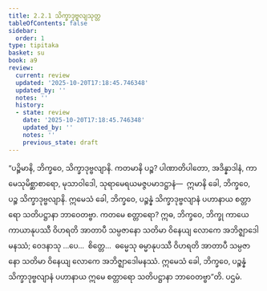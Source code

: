 ```yaml
---
title: 2.2.1 သိက္ခာဒုဗ္ဗလျသုတ္တ
tableOfContents: false
sidebar:
  order: 1
type: tipitaka
basket: su
book: a9
review:
  current: review
  updated: '2025-10-20T17:18:45.746348'
  updated_by: ''
  notes: ''
  history:
  - state: review
    date: '2025-10-20T17:18:45.746348'
    updated_by: ''
    notes: ''
    previous_state: draft
---
```



<DynamicBreadcrumb />


<ReviewStatus review={frontmatter.review} showDetails={true} />

<HypothesisAnnotation frontmatter={frontmatter} />

<Division number="63" book="a9" e="ch" v="17" p="250">

<Paragraph number="436" book="a9">
“ပဉ္စိမာနိ, ဘိက္ခဝေ, သိက္ခာဒုဗ္ဗလျာနိ. ကတမာနိ ပဉ္စ? ပါဏာတိပါတော, အဒိန္နာဒါနံ, ကာမေသုမိစ္ဆာစာရော, မုသာဝါဒေါ, သုရာမေရယမဇ္ဇပမာဒဋ္ဌာနံ—  ဣမာနိ ခေါ, ဘိက္ခဝေ, ပဉ္စ သိက္ခာဒုဗ္ဗလျာနိ.
</Paragraph>

<Paragraph number="437" book="a9">
ဣမေသံ ခေါ, ဘိက္ခဝေ, ပဉ္စန္နံ သိက္ခာဒုဗ္ဗလျာနံ ပဟာနာယ စတ္တာရော သတိပဋ္ဌာနာ ဘာဝေတဗ္ဗာ. ကတမေ စတ္တာရော? ဣဓ, ဘိက္ခဝေ, ဘိက္ခု ကာယေ ကာယာနုပဿီ ဝိဟရတိ အာတာပီ သမ္ပဇာနော သတိမာ ဝိနေယျ လောကေ အဘိဇ္ဈာဒေါမနဿံ; ဝေဒနာသု …ပေ…  စိတ္တေ…  ဓမ္မေသု ဓမ္မာနုပဿီ ဝိဟရတိ အာတာပီ သမ္ပဇာနော သတိမာ ဝိနေယျ လောကေ အဘိဇ္ဈာဒေါမနဿံ. ဣမေသံ ခေါ, ဘိက္ခဝေ, ပဉ္စန္နံ သိက္ခာဒုဗ္ဗလျာနံ ပဟာနာယ ဣမေ စတ္တာရော သတိပဋ္ဌာနာ ဘာဝေတဗ္ဗာ”တိ.

</Paragraph>
</Division>

<Paragraph number="438" type="center" book="a9">
ပဌမံ.
</Paragraph>
